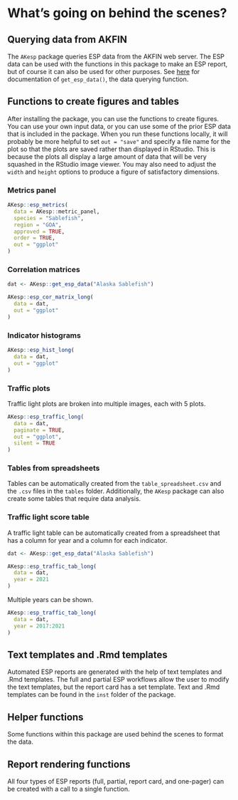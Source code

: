 # What's going on behind the scenes?

## Querying data from AKFIN

The `AKesp` package queries ESP data from the AKFIN web server. The ESP data can be used with the functions in this package to make an ESP report, but of course it can also be used for other purposes. See [here](atyrell3.github.io/AKesp/reference/get_esp_data.html) for documentation of `get_esp_data()`, the data querying function.

## Functions to create figures and tables

After installing the package, you can use the functions to create figures. You can use your own input data, or you can use some of the prior ESP data that is included in the package. When you run these functions locally, it will probably be more helpful to set `out = "save"` and specify a file name for the plot so that the plots are saved rather than displayed in RStudio. This is because the plots all display a large amount of data that will be very squashed in the RStudio image viewer. You may also need to adjust the `width` and `height` options to produce a figure of satisfactory dimensions.

### Metrics panel
```r
AKesp::esp_metrics(
  data = AKesp::metric_panel,
  species = "Sablefish",
  region = "GOA",
  approved = TRUE,
  order = TRUE,
  out = "ggplot"
)
```

### Correlation matrices
```r
dat <- AKesp::get_esp_data("Alaska Sablefish")

AKesp::esp_cor_matrix_long(
  data = dat,
  out = "ggplot"
)
```

### Indicator histograms
```r
AKesp::esp_hist_long(
  data = dat,
  out = "ggplot"
)
```

### Traffic plots
Traffic light plots are broken into multiple images, each with 5 plots.
```r
AKesp::esp_traffic_long(
  data = dat,
  paginate = TRUE,
  out = "ggplot",
  silent = TRUE
)
```

### Tables from spreadsheets

Tables can be automatically created from the `table_spreadsheet.csv` and the `.csv` files in the `tables` folder. Additionally, the `AKesp` package can also create some tables that require data analysis. 

### Traffic light score table

A traffic light table can be automatically created from a spreadsheet that has a column for year and a column for each indicator.
```r
dat <- AKesp::get_esp_data("Alaska Sablefish")

AKesp::esp_traffic_tab_long(
  data = dat,
  year = 2021
)
```

Multiple years can be shown.
```r
AKesp::esp_traffic_tab_long(
  data = dat,
  year = 2017:2021
)
```

## Text templates and .Rmd templates

Automated ESP reports are generated with the help of text templates and .Rmd templates. The full and partial ESP workflows allow the user to modify the text templates, but the report card has a set template. Text and .Rmd templates can be found in the `inst` folder of the package.

## Helper functions

Some functions within this package are used behind the scenes to format the data.

## Report rendering functions

All four types of ESP reports (full, partial, report card, and one-pager) can be created with a call to a single function.
